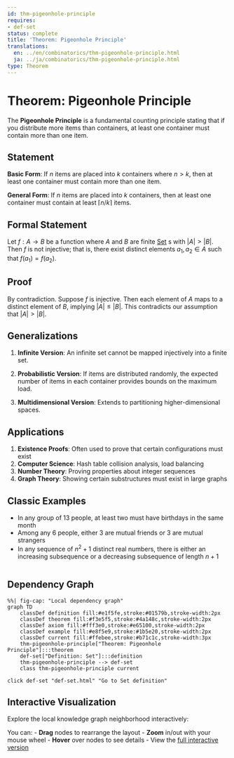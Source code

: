 ```yaml
---
id: thm-pigeonhole-principle
requires:
- def-set
status: complete
title: 'Theorem: Pigeonhole Principle'
translations:
  en: ../en/combinatorics/thm-pigeonhole-principle.html
  ja: ../ja/combinatorics/thm-pigeonhole-principle.html
type: Theorem
---
```


# Theorem: Pigeonhole Principle

The **Pigeonhole Principle** is a fundamental counting principle stating that if you distribute more items than containers, at least one container must contain more than one item.

## Statement

**Basic Form**: If $n$ items are placed into $k$ containers where $n > k$, then at least one container must contain more than one item.

**General Form**: If $n$ items are placed into $k$ containers, then at least one container must contain at least $\lceil n/k \rceil$ items.

## Formal Statement

Let $f: A \to B$ be a function where $A$ and $B$ are finite [Set](../logic-set-theory/def-set.qmd) s with $|A| > |B|$. Then $f$ is not injective; that is, there exist distinct elements $a_1, a_2 \in A$ such that $f(a_1) = f(a_2)$.

## Proof

By contradiction. Suppose $f$ is injective. Then each element of $A$ maps to a distinct element of $B$, implying $|A| \leq |B|$. This contradicts our assumption that $|A| > |B|$.

## Generalizations

1. **Infinite Version**: An infinite set cannot be mapped injectively into a finite set.

2. **Probabilistic Version**: If items are distributed randomly, the expected number of items in each container provides bounds on the maximum load.

3. **Multidimensional Version**: Extends to partitioning higher-dimensional spaces.

## Applications

1. **Existence Proofs**: Often used to prove that certain configurations must exist
2. **Computer Science**: Hash table collision analysis, load balancing
3. **Number Theory**: Proving properties about integer sequences
4. **Graph Theory**: Showing certain substructures must exist in large graphs

## Classic Examples

- In any group of 13 people, at least two must have birthdays in the same month
- Among any 6 people, either 3 are mutual friends or 3 are mutual strangers
- In any sequence of $n^2 + 1$ distinct real numbers, there is either an increasing subsequence or a decreasing subsequence of length $n + 1$

```mermaid
```

## Dependency Graph

```mermaid
%%| fig-cap: "Local dependency graph"
graph TD
    classDef definition fill:#e1f5fe,stroke:#01579b,stroke-width:2px
    classDef theorem fill:#f3e5f5,stroke:#4a148c,stroke-width:2px
    classDef axiom fill:#fff3e0,stroke:#e65100,stroke-width:2px
    classDef example fill:#e8f5e9,stroke:#1b5e20,stroke-width:2px
    classDef current fill:#ffebee,stroke:#b71c1c,stroke-width:3px
    thm-pigeonhole-principle["Theorem: Pigeonhole Principle"]:::theorem
    def-set["Definition: Set"]:::definition
    thm-pigeonhole-principle --> def-set
    class thm-pigeonhole-principle current
```
    click def-set "def-set.html" "Go to Set definition"

## Interactive Visualization

Explore the local knowledge graph neighborhood interactively:

::: {.graph-viz data-id="thm-pigeonhole-principle" data-width="700" data-height="500"}
:::

You can:
- **Drag** nodes to rearrange the layout
- **Zoom** in/out with your mouse wheel
- **Hover** over nodes to see details
- View the [full interactive version](../../output/interactive/thm-pigeonhole-principle.html){target="_blank"}
